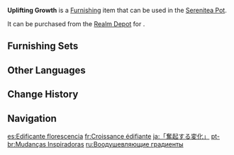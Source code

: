 {{Furnishing Infobox
|id             = 362232
|image          = Item Uplifting Growth.png
|category       = Small Furnishing
|subcategory    = Ornament
|quality        = 3
|adeptal_energy = 20
|load           = 169
|reduced_load   = 127
|description    = A flower pot made from meticulously polished [[Adhigama Wood]]. Within it, one can find finely grained soil and vividly colored flowers. The soil has been mixed with nutrients specifically prepared by the [[Forest Rangers]] to help flowers bloom. Flower lovers will hopefully gain some motivation from seeing the plant grow stronger day by day and smelling its soft fragrance in the room.
|mention        = Forest Rangers
|blueprint      = 
|source1        = [[Realm Depot]]
}}
'''Uplifting Growth''' is a [[Furnishing]] item that can be used in the [[Serenitea Pot]].

It can be purchased from the [[Realm Depot]] for {{Item|Realm Currency|30|x=80}}.

==Furnishing Sets==
{{Craft Usage|type=Furnishing Set}}

==Other Languages==
{{Other Languages
|default_hidden = 1
|en      = Uplifting Growth
|zhs     = 「振奋的渐变」
|zhs_rm  = "Zhènfèn de Jiànbiàn"
|zht     = 「振奮的漸變」
|zht_rm  = "Zhènfèn de Jiànbiàn"
|ja      = 「奮起する変化」
|ja_rm   = "Funki Suru Henka"
|ko      = 「두근거리는 변화」
|ko_rm   = "Dugeungeorineun Byeonhwa"
|es      = Edificante florescencia
|fr      = Croissance édifiante
|ru      = Воодушевляющие градиенты
|th      = "ความตื่นเต้นเพิ่มขึ้นทีละน้อย"
|th_rm   = 
|vi      = Biến Chuyển Phấn Chấn
|de      = „Stimulierender Wandel“
|id      = Peningkatan yang Kuat
|pt      = Mudanças Inspiradoras
|tr      = Canlandıran Büyüme
|it      = Crescita rinvigorente
}}

==Change History==
{{Change History|3.2}}

==Navigation==
{{Furnishing Navbox|interior}}

[[es:Edificante florescencia]]
[[fr:Croissance édifiante]]
[[ja:「奮起する変化」]]
[[pt-br:Mudanças Inspiradoras]]
[[ru:Воодушевляющие градиенты]]